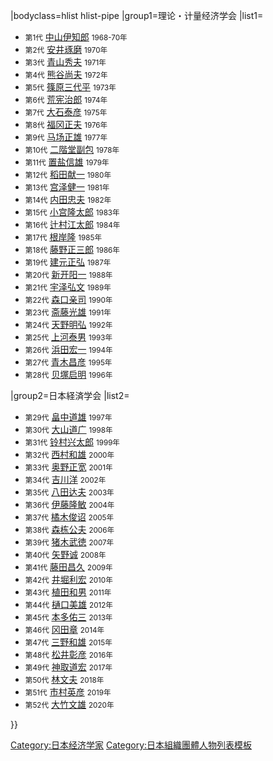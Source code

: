 {{Navbox<!--　ref. http://www.jeaweb.org/jpn/AboutBoards.html　-->
|name=日本经济学会会长
|title=[[日本经济学会]]会长{{#if:{{{1|}}}|（{{{1|}}}）|}}
|bodyclass=hlist hlist-pipe
|group1=理论・计量经济学会
|list1=
* <small>第1代</small> [[中山伊知郎]] <small>1968-70年</small>
* <small>第2代</small> [[安井琢磨]] <small>1970年</small>
* <small>第3代</small> [[青山秀夫]] <small>1971年</small>
* <small>第4代</small> [[熊谷尚夫]] <small>1972年</small>
* <small>第5代</small> [[篠原三代平]] <small>1973年</small>
* <small>第6代</small> [[荒宪治郎]] <small>1974年</small>
* <small>第7代</small> [[大石泰彦]] <small>1975年</small>
* <small>第8代</small> [[福冈正夫]] <small>1976年</small>
* <small>第9代</small> [[马场正雄]] <small>1977年</small>
* <small>第10代</small> [[二階堂副包]] <small>1978年</small>
* <small>第11代</small> [[置盐信雄]] <small>1979年</small>
* <small>第12代</small> [[稻田献一]] <small>1980年</small>
* <small>第13代</small> [[宫泽健一]] <small>1981年</small>
* <small>第14代</small> [[内田忠夫]] <small>1982年</small>
* <small>第15代</small> [[小宫隆太郎]] <small>1983年</small>
* <small>第16代</small> [[辻村江太郎]] <small>1984年</small>
* <small>第17代</small> [[根岸隆]] <small>1985年</small>
* <small>第18代</small> [[藤野正三郎]] <small>1986年</small>
* <small>第19代</small> [[建元正弘]] <small>1987年</small>
* <small>第20代</small> [[新开阳一]] <small>1988年</small>
* <small>第21代</small> [[宇泽弘文]] <small>1989年</small>
* <small>第22代</small> [[森口亲司]] <small>1990年</small>
* <small>第23代</small> [[斋藤光雄]] <small>1991年</small>
* <small>第24代</small> [[天野明弘]] <small>1992年</small>
* <small>第25代</small> [[上河泰男]] <small>1993年</small>
* <small>第26代</small> [[浜田宏一]] <small>1994年</small>
* <small>第27代</small> [[青木昌彦]] <small>1995年</small>
* <small>第28代</small> [[贝塚启明]] <small>1996年</small>
|group2=日本経済学会
|list2=
* <small>第29代</small> [[畠中道雄]] <small>1997年</small>
* <small>第30代</small> [[大山道广]] <small>1998年</small>
* <small>第31代</small> [[铃村兴太郎]] <small>1999年</small>
* <small>第32代</small> [[西村和雄]] <small>2000年</small>
* <small>第33代</small> [[奥野正宽]] <small>2001年</small>
* <small>第34代</small> [[吉川洋]] <small>2002年</small>
* <small>第35代</small> [[八田达夫]] <small>2003年</small>
* <small>第36代</small> [[伊藤隆敏]] <small>2004年</small>
* <small>第37代</small> [[橘木俊诏]] <small>2005年</small>
* <small>第38代</small> [[森栋公夫]] <small>2006年</small>
* <small>第39代</small> [[猪木武徳]] <small>2007年</small>
* <small>第40代</small> [[矢野诚]] <small>2008年</small>
* <small>第41代</small> [[藤田昌久]] <small>2009年</small>
* <small>第42代</small> [[井堀利宏]] <small>2010年</small>
* <small>第43代</small> [[植田和男]] <small>2011年</small>
* <small>第44代</small> [[樋口美雄]] <small>2012年</small><!-- 本家では43代となっているがタイポ?? -->
* <small>第45代</small> [[本多佑三]] <small>2013年</small>
* <small>第46代</small> [[冈田章]] <small>2014年</small>
* <small>第47代</small> [[三野和雄]] <small>2015年</small>
* <small>第48代</small> [[松井彰彦]] <small>2016年</small>
* <small>第49代</small> [[神取道宏]] <small>2017年</small>
* <small>第50代</small> [[林文夫]] <small>2018年</small>
* <small>第51代</small> [[市村英彦]] <small>2019年</small>
* <small>第52代</small> [[大竹文雄]] <small>2020年</small>
}}<noinclude>
{{Documentation}}
[[Category:日本经济学家]]
[[Category:日本組織團體人物列表模板]]</noinclude>